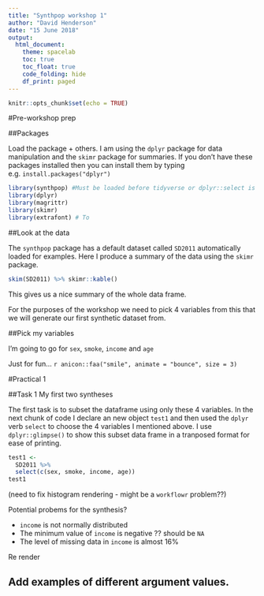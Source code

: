 ```yaml
---
title: "Synthpop workshop 1"
author: "David Henderson"
date: "15 June 2018"
output: 
  html_document:
    theme: spacelab
    toc: true
    toc_float: true
    code_folding: hide
    df_print: paged
---
```


```r
knitr::opts_chunk$set(echo = TRUE)
```

#Pre-workshop prep

##Packages 

Load the package + others. I am using the `dplyr` package for data manipulation and the `skimr` package for summaries. If you don't have these packages installed then you can install them by typing e.g. `install.packages("dplyr")` 

```r
library(synthpop) #Must be loaded before tidyverse or dplyr::select is masked
library(dplyr)
library(magrittr)
library(skimr)
library(extrafont) # To 
```

##Look at the data

The `synthpop` package has a default dataset called `SD2011` automatically loaded for examples. Here I produce a summary of the data using the `skimr` package.

```r
skim(SD2011) %>% skimr::kable()
```

This gives us a nice summary of the whole data frame.

For the purposes of the workshop we need to pick 4 variables from this that we will generate our first synthetic dataset from. 

##Pick my variables

I'm going to go for `sex`, `smoke`, `income` and `age`

Just for fun... `r anicon::faa("smile", animate = "bounce", size = 3)`


#Practical 1

##Task 1 My first two syntheses

The first task is to subset the dataframe using only these 4 variables. In the next chunk of code I declare an new object `test1` and then used the `dplyr` verb `select` to choose the 4 variables I mentioned above. I use `dplyr::glimpse()` to show this subset data frame in a tranposed format for ease of printing. 

```r
test1 <- 
  SD2011 %>% 
  select(c(sex, smoke, income, age))
test1
```

(need to fix histogram rendering - might be a `workflowr` problem??)

Potential probems for the synthesis? 

* `income` is not normally distributed
* The minimum value of `income` is negative ?? should be `NA`
* The level of missing data in `income` is almost 16%

Re render


## Add examples of different argument values. 


